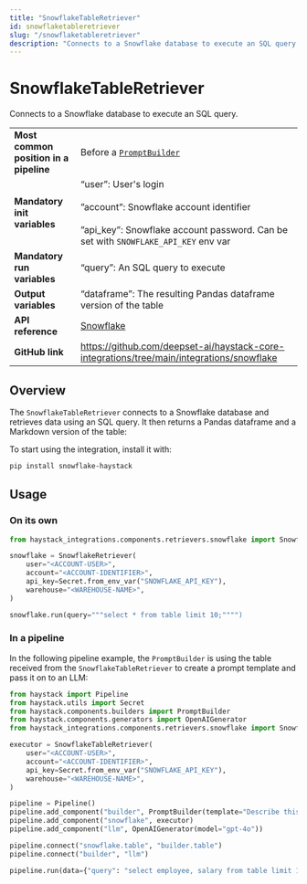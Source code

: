 ```yaml
---
title: "SnowflakeTableRetriever"
id: snowflaketableretriever
slug: "/snowflaketableretriever"
description: "Connects to a Snowflake database to execute an SQL query."
---
```


# SnowflakeTableRetriever

Connects to a Snowflake database to execute an SQL query.

|  |  |
| --- | --- |
| **Most common position in a pipeline** | Before a [`PromptBuilder`](../builders/promptbuilder.mdx) |
| **Mandatory init variables** | “user”: User's login  <br /> <br />”account”: Snowflake account identifier  <br /> <br />”api_key”: Snowflake account password. Can be set with `SNOWFLAKE_API_KEY` env var |
| **Mandatory run variables** | “query”: An SQL query to execute |
| **Output variables** | “dataframe”: The resulting Pandas dataframe version of the table |
| **API reference** | [Snowflake](/reference/integrations-snowflake) |
| **GitHub link** | https://github.com/deepset-ai/haystack-core-integrations/tree/main/integrations/snowflake |

## Overview

The `SnowflakeTableRetriever` connects to a Snowflake database and retrieves data using an SQL query. It then returns a Pandas dataframe and a Markdown version of the table:

To start using the integration, install it with:

```bash
pip install snowflake-haystack
```

## Usage

### On its own

```python
from haystack_integrations.components.retrievers.snowflake import SnowflakeTableRetriever

snowflake = SnowflakeRetriever(
    user="<ACCOUNT-USER>",
    account="<ACCOUNT-IDENTIFIER>",
    api_key=Secret.from_env_var("SNOWFLAKE_API_KEY"),
    warehouse="<WAREHOUSE-NAME>",
)

snowflake.run(query="""select * from table limit 10;"""")
```

### In a pipeline

In the following pipeline example, the `PromptBuilder` is using the table received from the `SnowflakeTableRetriever` to create a prompt template and pass it on to an LLM:

```python
from haystack import Pipeline
from haystack.utils import Secret
from haystack.components.builders import PromptBuilder
from haystack.components.generators import OpenAIGenerator
from haystack_integrations.components.retrievers.snowflake import SnowflakeTableRetriever

executor = SnowflakeTableRetriever(
    user="<ACCOUNT-USER>",
    account="<ACCOUNT-IDENTIFIER>",
    api_key=Secret.from_env_var("SNOWFLAKE_API_KEY"),
    warehouse="<WAREHOUSE-NAME>",
)

pipeline = Pipeline()
pipeline.add_component("builder", PromptBuilder(template="Describe this table: {{ table }}"))
pipeline.add_component("snowflake", executor)
pipeline.add_component("llm", OpenAIGenerator(model="gpt-4o"))

pipeline.connect("snowflake.table", "builder.table")
pipeline.connect("builder", "llm")

pipeline.run(data={"query": "select employee, salary from table limit 10;"})

```
